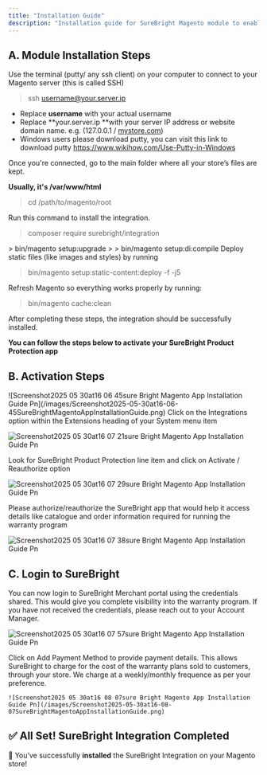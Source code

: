 ```yaml
---
title: "Installation Guide"
description: "Installation guide for SureBright Magento module to enable product and shipping protection on you website. "
---
```


## A. Module Installation Steps

<Accordion title="Access the Server" iconType="duotone">
  Use the terminal (putty/ any ssh client) on your computer to connect to your Magento server (this is called SSH)

  > ssh [username@your.server.ip](mailto:username@your.server.ip)

  - Replace **username** with your actual username
  - Replace \*\*your.server.ip \*\*with your server IP address or website domain name. e.g. (127.0.0.1 / [mystore.com](http://mystore.com))
  - Windows users please download putty, you can visit this link to download putty https://www.wikihow.com/Use-Putty-in-Windows
</Accordion>

<Accordion title=" Go to the Magento folder" iconType="duotone">
  Once you're connected, go to the main folder where all your store’s files are kept.

  **Usually, it's /var/www/html**

  > cd /path/to/magento/root
</Accordion>

<Accordion title=" Add the module" iconType="duotone">
  Run this command to install the integration.

  > composer require surebright/integration
</Accordion>

<Accordion title="Update and Prepare Magento" iconType="duotone">
  > bin/magento setup:upgrade
  >
  > bin/magento setup:di:compile
</Accordion>

<Accordion title="Setup your store visuals" iconType="duotone">
  Deploy static files (like images and styles) by running

  > bin/magento setup:static-content:deploy -f -j5
</Accordion>

<Accordion title="Clear the cache" iconType="sharp-solid">
  Refresh Magento so everything works properly by running:

  > bin/magento cache:clean
</Accordion>

After completing these steps, the integration should be successfully installed.

**You can follow the steps below to activate your SureBright Product Protection app**

## B. Activation Steps

<AccordionGroup>
  <Accordion title=" Login to your Magento Admin Panel">
    ![Screenshot2025 05 30at16 06 45sure Bright Magento App Installation Guide Pn](/images/Screenshot2025-05-30at16-06-45SureBrightMagentoAppInstallationGuide.png)
  </Accordion>
</AccordionGroup>

<Accordion title=" Navigate to Integrations" iconType="duotone">
  Click on the Integrations option within the Extensions heading of your System menu item

  ![Screenshot2025 05 30at16 07 21sure Bright Magento App Installation Guide Pn](/images/Screenshot2025-05-30at16-07-21SureBrightMagentoAppInstallationGuide.png)
</Accordion>

<Accordion title=" Authorize SureBright" iconType="duotone">
  Look for SureBright Product Protection line item and click on Activate / Reauthorize option

  ![Screenshot2025 05 30at16 07 29sure Bright Magento App Installation Guide Pn](/images/Screenshot2025-05-30at16-07-29SureBrightMagentoAppInstallationGuide.png)

  Please authorize/reauthorize the SureBright app that would help it access details like catalogue and order information required for running the warranty program

  ![Screenshot2025 05 30at16 07 38sure Bright Magento App Installation Guide Pn](/images/Screenshot2025-05-30at16-07-38SureBrightMagentoAppInstallationGuide.png)
</Accordion>

## C. Login to SureBright

You can now login to SureBright Merchant portal using the credentials shared. This would give you complete visibility into the warranty program. If you have not received the credentials, please reach out to your Account Manager.

![Screenshot2025 05 30at16 07 57sure Bright Magento App Installation Guide Pn](/images/Screenshot2025-05-30at16-07-57SureBrightMagentoAppInstallationGuide.png)

<AccordionGroup>
  <Accordion title="Add Payment Method" iconType="duotone">
    Click on Add Payment Method to provide payment details. This allows SureBright to charge for the cost of the warranty plans sold to customers, through your store. We charge at a weekly/monthly frequence as per your preference.

    ![Screenshot2025 05 30at16 08 07sure Bright Magento App Installation Guide Pn](/images/Screenshot2025-05-30at16-08-07SureBrightMagentoAppInstallationGuide.png)
  </Accordion>
</AccordionGroup>

## ✅ **All Set\! SureBright Integration Completed**

🎉 You’ve successfully **installed** the SureBright Integration on your Magento store\!